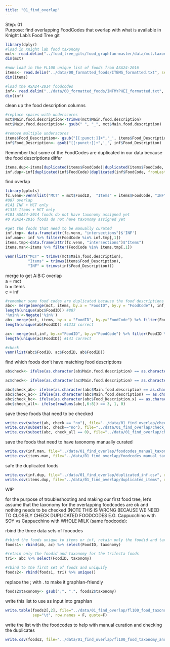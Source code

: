 ```yaml
---
title: "01_find_overlap"
---
```


Step: 01    
Purpose: find overlapping FoodCodes that overlap with what is available in Knight Lab's Food Tree git   

```r
library(dplyr)
#load in Knight lab food taxonomy
mct<- read.delim("../food_tree_gits/food_graphlan-master/data/mct.taxonomy.txt", sep="\t")
dim(mct)

#now load in the FL100 unique list of foods from ASA24-2016
items<- read.delim("../data/00_formatted_foods/ITEMS_formatted.txt", sep="\t")
dim(items)

#load the ASA24-2014 foodcodes
inf<- read.delim("../data/00_formatted_foods/INFMYPHEI_formatted.txt", sep="\t")
dim(inf)
```

clean up the food description columns
```r
#replace spaces with underscores
mct$Main.food.description<-trimws(mct$Main.food.description)
mct$Main.food.description<- gsub(" ", "_", mct$Main.food.description)

#remove multiple underscores
items$Food_Description<- gsub("[[:punct:]]+",'_', items$Food_Description)
inf$Food_Description<- gsub("[[:punct:]]+",'_', inf$Food_Description)

```


Remember that some of the FoodCodes are duplicated in our data because the food descriptions differ
```r
items.dup<-items[duplicated(items$FoodCode)|duplicated(items$FoodCode, fromLast=TRUE),]
inf.dup<-inf[duplicated(inf$FoodCode)|duplicated(inf$FoodCode, fromLast=TRUE),]

```


find overlap  
```r
library(gplots)
fc.venn<-venn(list("MCT" = mct$FoodID,  "Items" = items$FoodCode, "INF" = inf$FoodCode))
#887 overlap 
#141 INF + MCT only 
#1315 Items + MCT only
#101 ASA24-2014 foods do not have taxonomy assigned yet
#0 ASA24-2016 foods do not have taxonomy assigned yet 

#get the foods that need to be manually curated
inf.tmp<- data.frame(attr(fc.venn, "intersections")$'INF')
inf.man<- inf %>% filter(FoodCode %in% inf.tmp[,1])
items.tmp<-data.frame(attr(fc.venn, "intersections")$"Items")
items.man<-items %>% filter(FoodCode %in% items.tmp[,1])

venn(list("MCT" = trimws(mct$Main.food.description),  
          "Items" = trimws(items$Food_Description), 
          "INF" = trimws(inf$Food_Description)))


```

merge to get A:B:C overlap  
a = mct   
b = items  
c = inf  
```r
#remember some food codes are duplicated because the food descriptions differ
abc<- merge(merge(mct, items, by.x = "FoodID", by.y = "FoodCode"), inf, by.x= "FoodID", by.y="FoodCode")
length(unique(abc$FoodID)) #887
'%nin%'<-Negate('%in%')
ab<- merge(mct, items, by.x = "FoodID", by.y="FoodCode") %>% filter(FoodID %nin% inf$FoodCode)
length(unique(ab$FoodID)) #1313 correct

ac<- merge(mct,inf, by.x="FoodID", by.y="FoodCode") %>% filter(FoodID %nin% items$FoodCode)
length(unique(ac$FoodID)) #141 correct

#check
venn(list(abc$FoodID, ac$FoodID, ab$FoodID))
```

find which foods don't have matching food descriptions
```r
ab$check<- ifelse(as.character(ab$Main.food.description) == as.character(ab$Food_Description),"yes", "no")

ac$check<- ifelse(as.character(ac$Main.food.description) == as.character(ac$Food_Description),"yes", "no")

abc$check_ab<- ifelse(as.character(abc$Main.food.descriptio) == as.character(abc$Food_Description.x), 1, 0)
abc$check_ac<- ifelse(as.character(abc$Main.food.description) == as.character(abc$Food_Description.y), 1, 0)
abc$check_bc<- ifelse(as.character(abc$Food_Description.x) == as.character(abc$Food_Description.y), 1, 0)
abc$check_all<- ifelse(rowSums(abc[,6:8]) == 3, 1, 0)
```

save these foods that need to be checked
```r
write.csv(subset(ab, check == "no"), file="../data/01_find_overlap/check_mct_items.csv", row.names=F)
write.csv(subset(ac, check=="no"), file="../data/01_find_overlap/check_mct_infmyphei.csv", row.names=F)
write.csv(subset(abc, check_all == 0), file="../data/01_find_overlap/check_mct_items_infmyphei.csv", row.names=F)
```

save the foods that need to have taxonomy manually curated   
```r
write.csv(inf.man, file="../data/01_find_overlap/foodcodes_manual_taxonomy_inf.csv", row.names=F)
write.csv(items.man, file="../data/01_find_overlap/foodcodes_manual_taxonomy_items.csv", row.names=F)
```

safe the duplicated foods
```r
write.csv(inf.dup, file="../data/01_find_overlap/duplicated_inf.csv", row.names=F)
write.csv(items.dup, file="../data/01_find_overlap/duplicated_items", row.names=F)
```


######### WIP ########## 

for the purpose of troubleshooting and making our first food tree, let's assume that the taxonomy for the overlapping foodcodes are ok and nothing needs to be checked (NOTE THIS IS WRONG BECAUSE WE NEED TO CLOSELY CHECK DUPLICATED FOODCODES E.G. Cappucchino with SOY vs Cappucchino with WHOLE MILK (same foodcode):   

rbind the three data sets of foocodes   
```r
#rbind the foods unique to items or inf, retain only the foodid and taxonomy
foods1<- rbind(ab, ac) %>% select(FoodID, taxonomy)

#retain only the foodid and taxonomy for the trifecta foods
tri<- abc %>% select(FoodID, taxonomy)

#rbind to the first set of foods and uniquify 
foods2<- rbind(foods1, tri) %>% unique()
```

replace the ; with . to make it graphlan-friendly
```r
foods2$taxonomy<- gsub(";", ".", foods2$taxonomy)
```

write this list to use as input into graphlan 
```r
write.table(foods2[,2], file="../data/01_find_overlap/fl100_food_taxonomy_PRACTICE.txt", 
            sep="\t", row.names = F, quote=F)
```

write the list with the foodcodes to help with manual curation and checking the duplicates  
```r
write.csv(foods2, file="../data/01_find_overlap/fl100_food_taxonomy_and_FoodCodes.csv", row.names=F )
```

